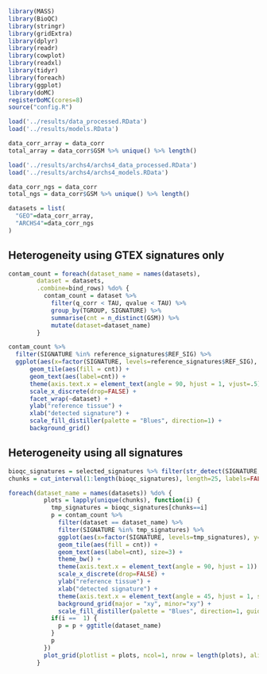 ```r
library(MASS)
library(BioQC)
library(stringr)
library(gridExtra)
library(dplyr)
library(readr)
library(cowplot)
library(readxl)
library(tidyr)
library(foreach)
library(ggplot)
library(doMC)
registerDoMC(cores=8)
source("config.R")
```

```r
load('../results/data_processed.RData')
load('../results/models.RData')

data_corr_array = data_corr
total_array = data_corr$GSM %>% unique() %>% length()

load('../results/archs4/archs4_data_processed.RData')
load('../results/archs4/archs4_models.RData')

data_corr_ngs = data_corr
total_ngs = data_corr$GSM %>% unique() %>% length()

datasets = list(
  "GEO"=data_corr_array,
  "ARCHS4"=data_corr_ngs
)
```

## Heterogeneity using GTEX signatures only
```r
contam_count = foreach(dataset_name = names(datasets),
        dataset = datasets,
        .combine=bind_rows) %do% {
          contam_count = dataset %>%
            filter(q_corr < TAU, qvalue < TAU) %>%
            group_by(TGROUP, SIGNATURE) %>%
            summarise(cnt = n_distinct(GSM)) %>%
            mutate(dataset=dataset_name)
        }
```

```r
contam_count %>%
  filter(SIGNATURE %in% reference_signatures$REF_SIG) %>%
  ggplot(aes(x=factor(SIGNATURE, levels=reference_signatures$REF_SIG), y=TGROUP)) +
      geom_tile(aes(fill = cnt)) +
      geom_text(aes(label=cnt)) +
      theme(axis.text.x = element_text(angle = 90, hjust = 1, vjust=.5)) +
      scale_x_discrete(drop=FALSE) +
      facet_wrap(~dataset) +
      ylab("reference tissue") +
      xlab("detected signature") +
      scale_fill_distiller(palette = "Blues", direction=1) +
      background_grid()
```

## Heterogeneity using all signatures
```r
bioqc_signatures = selected_signatures %>% filter(str_detect(SIGNATURE, 'BIOQC')) %>% pull("SIGNATURE")
chunks = cut_interval(1:length(bioqc_signatures), length=25, labels=FALSE)

foreach(dataset_name = names(datasets)) %do% {
          plots = lapply(unique(chunks), function(i) {
            tmp_signatures = bioqc_signatures[chunks==i]
            p = contam_count %>%
              filter(dataset == dataset_name) %>%
              filter(SIGNATURE %in% tmp_signatures) %>%
              ggplot(aes(x=factor(SIGNATURE, levels=tmp_signatures), y=TGROUP)) +
              geom_tile(aes(fill = cnt)) +
              geom_text(aes(label=cnt), size=3) +
              theme_bw() +
              theme(axis.text.x = element_text(angle = 90, hjust = 1)) +
              scale_x_discrete(drop=FALSE) +
              ylab("reference tissue") +
              xlab("detected signature") +
              theme(axis.text.x = element_text(angle = 45, hjust = 1, size=10)) +
              background_grid(major = "xy", minor="xy") +
              scale_fill_distiller(palette = "Blues", direction=1, guide = FALSE)
            if(i ==  1) {
              p = p + ggtitle(dataset_name)
            }
            p
          })
          plot_grid(plotlist = plots, ncol=1, nrow = length(plots), align = "h")
        }
```

